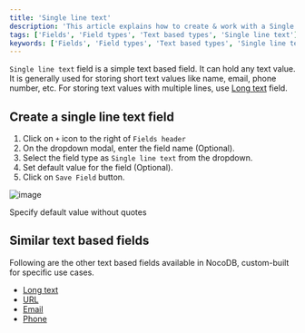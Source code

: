 ```yaml
---
title: 'Single line text'
description: 'This article explains how to create & work with a Single line text field.'
tags: ['Fields', 'Field types', 'Text based types', 'Single line text']
keywords: ['Fields', 'Field types', 'Text based types', 'Single line text', 'Create single line text field']
---
```



`Single line text` field is a simple text based field. It can hold any text value. It is generally used for storing short text values like name, email, phone number, etc. For storing text values with multiple lines, use [Long text](long-text) field. 

## Create a single line text field
1. Click on `+` icon to the right of `Fields header`
2. On the dropdown modal, enter the field name (Optional).
3. Select the field type as `Single line text` from the dropdown.
4. Set default value for the field (Optional).
5. Click on `Save Field` button.

![image](/img/v2/fields/types/singlelinetext.png)

<Callout type="info">Specify default value without quotes</Callout>

## Similar text based fields
Following are the other text based fields available in NocoDB, custom-built for specific use cases.
- [Long text](long-text)
- [URL](url)
- [Email](email)
- [Phone](phonenumber)
  



